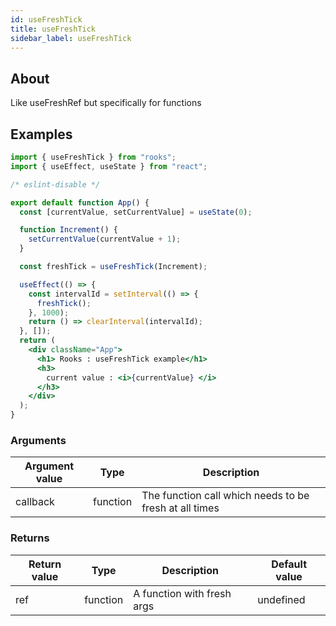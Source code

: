 ```yaml
---
id: useFreshTick
title: useFreshTick
sidebar_label: useFreshTick
---
```


## About

Like useFreshRef but specifically for functions

[//]: # "Main"

## Examples

```jsx
import { useFreshTick } from "rooks";
import { useEffect, useState } from "react";

/* eslint-disable */

export default function App() {
  const [currentValue, setCurrentValue] = useState(0);

  function Increment() {
    setCurrentValue(currentValue + 1);
  }

  const freshTick = useFreshTick(Increment);

  useEffect(() => {
    const intervalId = setInterval(() => {
      freshTick();
    }, 1000);
    return () => clearInterval(intervalId);
  }, []);
  return (
    <div className="App">
      <h1> Rooks : useFreshTick example</h1>
      <h3>
        current value : <i>{currentValue} </i>
      </h3>
    </div>
  );
}
```

### Arguments

| Argument value | Type     | Description                                            |
| -------------- | -------- | ------------------------------------------------------ |
| callback       | function | The function call which needs to be fresh at all times |

### Returns

| Return value | Type     | Description                | Default value |
| ------------ | -------- | -------------------------- | ------------- |
| ref          | function | A function with fresh args | undefined     |
